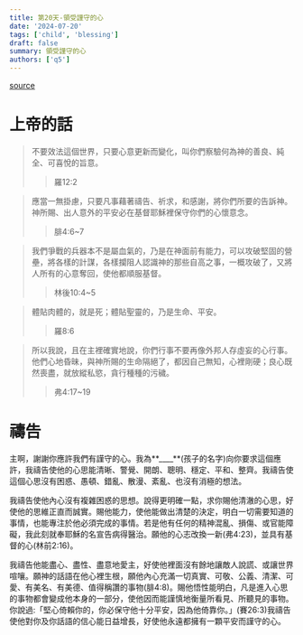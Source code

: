 ```yaml
---
title: 第20天-領受謹守的心
date: '2024-07-20'
tags: ['child', 'blessing']
draft: false
summary: 領受謹守的心
authors: ['q5']
---
```


[source](https://q5help.me/faith/PrayForTheChildren.jsp)

# 上帝的話

> 不要效法這個世界，只要心意更新而變化，叫你們察驗何為神的善良、純全、可喜悅的旨意。
>
> > 羅12:2

> 應當一無掛慮，只要凡事藉著禱告、祈求，和感謝，將你們所要的告訴神。神所賜、出人意外的平安必在基督耶穌裡保守你們的心懷意念。
>
> > 腓4:6~7

> 我們爭戰的兵器本不是屬血氣的，乃是在神面前有能力，可以攻破堅固的營壘，將各樣的計謀，各樣攔阻人認識神的那些自高之事，一概攻破了，又將人所有的心意奪回，使他都順服基督。
>
> > 林後10:4~5

> 體貼肉體的，就是死；體貼聖靈的，乃是生命、平安。
>
> > 羅8:6

> 所以我說，且在主裡確實地說，你們行事不要再像外邦人存虛妄的心行事。他們心地昏昧，與神所賜的生命隔絕了，都因自己無知，心裡剛硬；良心既然喪盡，就放縱私慾，貪行種種的污穢。
>
> > 弗4:17~19

# 禱告

主啊，謝謝你應許我們有謹守的心。我為**\_\_\_\_**(孩子的名字)向你要求這個應許，我禱告使他的心思能清晰、警覺、開朗、聰明、穩定、平和、整齊。我禱告使這個心思沒有困惑、愚頓、錯亂、散漫、紊亂、也沒有消極的想法。

我禱告使他內心沒有複雜困惑的思想。說得更明確一點，求你賜他清澈的心思，好使他的思維正直而誠實。賜他能力，使他能做出清楚的決定，明白一切需要知道的事情，也能專注於他必須完成的事情。若是他有任何的精神混亂、損傷、或官能障礙，我此刻就奉耶穌的名宣告病得醫治。願他的心志改換一新(弗4:23)，並具有基督的心(林前2:16)。

我禱告他能盡心、盡性、盡意地愛主，好使他裡面沒有餘地讓敵人說謊、或讓世界喧嚷。願神的話語在他心裡生根，願他內心充滿一切真實、可敬、公義、清潔、可愛、有美名、有美德、值得稱讚的事物(腓4:8)。賜他悟性能明白，凡是進入心思的事物都會變成他本身的一部分，使他因而能謹慎地衡量所看見、所聽見的事物。你說過:「堅心倚賴你的，你必保守他十分平安，因為他倚靠你。」(賽26:3)我禱告使他對你及你話語的信心能日益增長，好使他永遠都擁有一顆平安而謹守的心。
